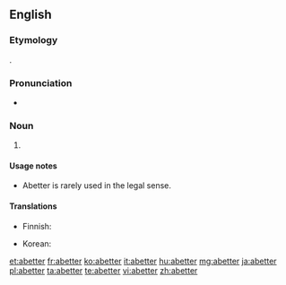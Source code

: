 ==English==

===Etymology===
{{suffix|abet|er}}.

===Pronunciation===
* {{a|US}} {{IPA|/əˈbɛt.ɚ/|/əˈbɛt.e/}}

===Noun===
{{en-noun}}

# {{alternate form of |abettor}}

====Usage notes====
* Abetter is rarely used in the legal sense.

====Translations====
{{trans-top|non-legal abettor}}
* Finnish: {{t-|fi|avunantaja}}
{{trans-mid}}
* Korean: {{t-|ko|교사자}}
{{trans-bottom}}

[[et:abetter]]
[[fr:abetter]]
[[ko:abetter]]
[[it:abetter]]
[[hu:abetter]]
[[mg:abetter]]
[[ja:abetter]]
[[pl:abetter]]
[[ta:abetter]]
[[te:abetter]]
[[vi:abetter]]
[[zh:abetter]]